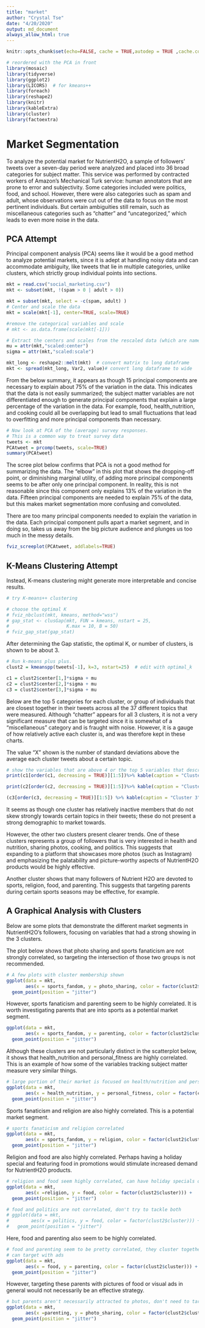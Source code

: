 ---
title: "market"
author: "Crystal Tse"
date: "4/20/2020"
output: md_document
always_allow_html: true
---

```{r setup, include=FALSE}
knitr::opts_chunk$set(echo=FALSE, cache = TRUE,autodep = TRUE ,cache.comments = FALSE, message = FALSE, warning = FALSE)

# reordered with the PCA in front
library(mosaic)
library(tidyverse)
library(ggplot2)
library(LICORS)  # for kmeans++
library(foreach)
library(reshape2)
library(knitr)
library(kableExtra)
library(cluster)
library(factoextra)
```

# Market Segmentation

To analyze the potential market for NutrientH2O, a sample of followers' tweets over a seven-day period were analyzed and placed into 36 broad categories for subject matter. This service was performed by contracted workers of Amazon's Mechanical Turk service: human annotators that are prone to error and subjectivity. Some categories included were politics, food, and school. However, there were also categories such as spam and adult, whose observations were cut out of the data to focus on the most pertinent individuals. But certain ambiguities still remain, such as miscellaneous categories such as "chatter" and "uncategorized," which leads to even more noise in the data.

## PCA Attempt
Principal component analysis (PCA) seems like it would be a good method to analyze potential markets, since it is adept at handling noisy data and can accommodate ambiguity, like tweets that lie in multiple categories, unlike clusters, which strictly group individual points into sections.

```{r echo=FALSE}
mkt = read.csv("social_marketing.csv")
mkt <- subset(mkt, !(spam > 0 | adult > 0))

mkt = subset(mkt, select = -c(spam, adult) )
# Center and scale the data
mkt = scale(mkt[-1], center=TRUE, scale=TRUE)

#remove the categorical variables and scale
# mkt <- as.data.frame(scale(mkt[-1]))

# Extract the centers and scales from the rescaled data (which are named attributes)
mu = attr(mkt,"scaled:center")
sigma = attr(mkt,"scaled:scale")

mkt_long <- reshape2::melt(mkt)  # convert matrix to long dataframe
mkt <- spread(mkt_long, Var2, value)# convert long dataframe to wide
```

From the below summary, it appears as though 15 principal components are necessary to explain about 75% of the variation in the data. This indicates that the data is not easily summarized; the subject matter variables are not differentiated enough to generate principal components that explain a large percentage of the variation in the data. For example, food, health_nutrition, and cooking could all be overlapping but lead to small fluctuations that lead to overfitting and more principal components than necessary.

```{r echo = FALSE}
# Now look at PCA of the (average) survey responses.  
# This is a common way to treat survey data
tweets <- mkt
PCAtweet = prcomp(tweets, scale=TRUE)
summary(PCAtweet)

```

The scree plot below confirms that PCA is not a good method for summarizing the data. The "elbow" in this plot that shows the dropping-off point, or diminishing marginal utility, of adding more principal components seems to be after only one principal component. In reality, this is not reasonable since this component only explains 13% of the variation in the data. Fifteen principal components are needed to explain 75% of the data, but this makes market segmentation more confusing and convoluted.

There are too many principal components needed to explain the variation in the data. Each principal component pulls apart a market segment, and in doing so, takes us away from the big picture audience and plunges us too much in the messy details.

```{r echo = FALSE}
fviz_screeplot(PCAtweet, addlabels=TRUE)

```

## K-Means Clustering Attempt
Instead, K-means clustering might generate more interpretable and concise results.

```{r echo = FALSE}
# try K-means++ clustering

# choose the optimal K
# fviz_nbclust(mkt, kmeans, method="wss")
# gap_stat <- clusGap(mkt, FUN = kmeans, nstart = 25,
#                     K.max = 10, B = 50)
# fviz_gap_stat(gap_stat)
```

After determining the Gap statistic, the optimal K, or number of clusters, is shown to be about 3.
```{r echo = FALSE}

# Run k-means plus plus.
clust2 = kmeanspp(tweets[-1], k=3, nstart=25)  # edit with optimal_k

c1 = clust2$center[1,]*sigma + mu
c2 = clust2$center[2,]*sigma + mu
c3 = clust2$center[3,]*sigma + mu
```

Below are the top 5 categories for each cluster, or group of individuals that are closest together in their tweets across all the 37 different topics that were measured. Although "chatter" appears for all 3 clusters, it is not a very significant measure that can be targeted since it is somewhat of a "miscellaneous" category and is fraught with noise. However, it is a gauge of how relatively active each cluster is, and was therefore kept in these charts.

The value "X" shown is the number of standard deviations above the average each cluster tweets about a certain topic.

```{r echo = FALSE}
# show the variables that are above 4 or the top 5 variables that describe each cluster
print(c1[order(c1, decreasing = TRUE)][1:5])%>% kable(caption = "Cluster 1") %>%  kable_styling(bootstrap_options = "striped", full_width = F)
```

```{r echo = FALSE}
print(c2[order(c2, decreasing = TRUE)][1:5])%>% kable(caption = "Cluster 2") %>% kable_styling(bootstrap_options = "striped", full_width = F)
```

```{r echo = FALSE}
(c3[order(c3, decreasing = TRUE)][1:5]) %>% kable(caption = "Cluster 3") %>% kable_styling( bootstrap_options = "striped", full_width = F)
```


It seems as though one cluster has relatively inactive members that do not skew strongly towards certain topics in their tweets; these do not present a strong demographic to market towards.

However, the other two clusters present clearer trends. One of these clusters represents a group of followers that is very interested in health and nutrition, sharing photos, cooking, and politics. This suggests that expanding to a platform that showcases more photos (such as Instagram) and emphasizing the palatability and picture-worthy aspects of NutrientH2O products would be highly effective.

Another cluster shows that many followers of Nutrient H2O are devoted to sports, religion, food, and parenting. This suggests that targeting parents during certain sports seasons may be effective, for example.

## A Graphical Analysis with Clusters

Below are some plots that demonstrate the different market segments in NutrientH2O's followers, focusing on variables that had a strong showing in the 3 clusters.

The plot below shows that photo sharing and sports fanaticism are not strongly correlated, so targeting the intersection of those two groups is not recommended.
```{r echo = FALSE}
# A few plots with cluster membership shown
ggplot(data = mkt,
       aes(x = sports_fandom, y = photo_sharing, color = factor(clust2$cluster))) +
  geom_point(position = "jitter")
```

However, sports fanaticism and parenting seem to be highly correlated. It is worth investigating parents that are into sports as a potential market segment.

```{r echo=FALSE}
ggplot(data = mkt, 
       aes(x = sports_fandom, y = parenting, color = factor(clust2$cluster))) +
  geom_point(position = "jitter")
```

Although these clusters are not particularly distinct in the scatterplot below, it shows that health_nutrition and personal_fitness are highly correlated. This is an example of how some of the variables tracking subject matter measure very similar things.

```{r echo = FALSE}
# large portion of their market is focused on health/nutrition and personal fitness
ggplot(data = mkt, 
       aes(x = health_nutrition, y = personal_fitness, color = factor(clust2$cluster))) +
  geom_point(position = "jitter")
```

Sports fanaticism and religion are also highly correlated. This is a potential market segment.

```{r echo=FALSE}
# sports fanaticism and religion correlated
ggplot(data = mkt,
       aes(x = sports_fandom, y = religion, color = factor(clust2$cluster))) +
  geom_point(position = "jitter")
```

Religion and food are also highly correlated. Perhaps having a holiday special and featuring food in promotions would stimulate increased demand for NutrientH2O products.

```{r echo = FALSE}
# religion and food seem highly correlated, can have holiday specials or something
ggplot(data = mkt, 
       aes(x =religion, y = food, color = factor(clust2$cluster))) +
  geom_point(position = "jitter")
```

```{r echo = FALSE}
# food and politics are not correlated, don't try to tackle both
# ggplot(data = mkt, 
#        aes(x = politics, y = food, color = factor(clust2$cluster))) +
#   geom_point(position = "jitter")
```

Here, food and parenting also seem to be highly correlated.

```{r echo=FALSE}
# food and parenting seem to be pretty correlated, they cluster together
# can target with ads
ggplot(data = mkt,
       aes(x = food, y = parenting, color = factor(clust2$cluster))) +
  geom_point(position = "jitter")
```

However, targeting these parents with pictures of food or visual ads in general would not necessarily be an effective strategy.

```{r echo = FALSE}
# but parents aren't necessarily attracted to photos, don't need to target through visual ads for example
ggplot(data = mkt, 
       aes(x =parenting, y = photo_sharing, color = factor(clust2$cluster))) +
  geom_point(position = "jitter")
```



